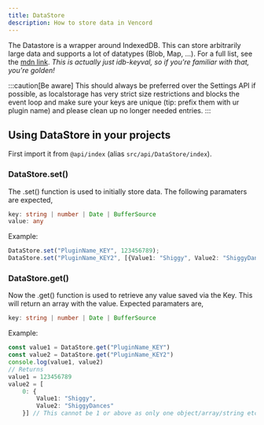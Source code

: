 ```yaml
---
title: DataStore
description: How to store data in Vencord
---
```


The Datastore is a wrapper around IndexedDB. This can store arbitrarily large data and supports a lot of datatypes (Blob, Map, ...). For a full list, see the [mdn link](https://developer.mozilla.org/en-US/docs/Web/API/Web_Workers_API/Structured_clone_algorithm#supported_types). *This is actually just idb-keyval, so if you're familiar with that, you're golden!*

:::caution[Be aware]
This should always be preferred over the Settings API if possible, as localstorage has very strict size restrictions and blocks the event loop and make sure your keys are unique (tip: prefix them with ur plugin name) and please clean up no longer needed entries.
:::

## Using DataStore in your projects

First import it from `@api/index` (alias `src/api/DataStore/index`).

### DataStore.set()
The .set() function is used to initially store data. The following paramaters are expected,
```ts
key: string | number | Date | BufferSource
value: any
```
Example:
```ts
DataStore.set("PluginName_KEY", 123456789);
DataStore.set("PluginName_KEY2", [{Value1: "Shiggy", Value2: "ShiggyDances"}]);
```
### DataStore.get()
Now the .get() function is used to retrieve any value saved via the Key. This will return an array with the value. Expected paramaters are,
```ts
key: string | number | Date | BufferSource
```
Example:
```ts
const value1 = DataStore.get("PluginName_KEY")
const value2 = DataStore.get("PluginName_KEY2")
console.log(value1, value2)
// Returns
value1 = 123456789
value2 = [ 
    0: { 
        Value1: "Shiggy", 
        Value2: "ShiggyDances" 
    }] // This cannot be 1 or above as only one object/array/string etc. can be saved.
```
